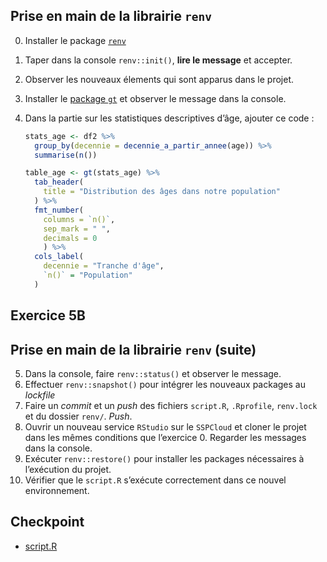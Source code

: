 
:::{.callout-tip collapse="true" icon=false}
## Prise en main de la librairie `renv`

:::{.incremental}
0. Installer le package [`renv`](https://rstudio.github.io/renv/articles/renv.html)
1. Taper dans la console `renv::init()`, __lire le message__ et accepter.
2. Observer les nouveaux élements qui sont apparus dans le projet.
3. Installer le [package `gt`](https://gt.rstudio.com/) et observer le message dans la console.
4. Dans la partie sur les statistiques descriptives d'âge, ajouter ce code :

    ```r
    stats_age <- df2 %>%
      group_by(decennie = decennie_a_partir_annee(age)) %>%
      summarise(n())
    
    table_age <- gt(stats_age) %>%
      tab_header(
        title = "Distribution des âges dans notre population"
      ) %>%
      fmt_number(
        columns = `n()`,
        sep_mark = " ",
        decimals = 0
        ) %>%
      cols_label(
        decennie = "Tranche d'âge",
        `n()` = "Population"
      )
    ```

:::

:::

## Exercice 5B

:::{.callout-tip collapse="true" icon=false}
## Prise en main de la librairie `renv` (suite)

:::{.incremental}
5. Dans la console, faire `renv::status()` et observer le message.
6. Effectuer `renv::snapshot()` pour intégrer les nouveaux packages au *lockfile*
7. Faire un _commit_ et un _push_ des fichiers `script.R`, `.Rprofile`, `renv.lock` et du dossier `renv/`. _Push_.
8. Ouvrir un nouveau service `RStudio` sur le `SSPCloud` et cloner le projet dans les mêmes conditions que l'exercice 0. Regarder les messages dans la console. 
9. Exécuter `renv::restore()` pour installer les packages nécessaires à l'exécution du projet.
10. Vérifier que le `script.R` s'exécute correctement dans ce nouvel environnement.
:::

:::

## Checkpoint

- [script.R](https://raw.githubusercontent.com/InseeFrLab/formation-bonnes-pratiques-R/main/R/checkpoints/application5b/script.R)
